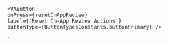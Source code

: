 

    <VAButton 
    onPress={resetInAppReview} 
    label={'Reset In-App Review Actions'} 
    buttonType={ButtonTypesConstants.buttonPrimary} />
</TextArea>`


<ComponentTopInfo componentName="TextArea" example={exampleString} codeString={TextAreaString} />
